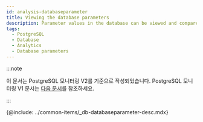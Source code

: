 ```yaml
---
id: analysis-databaseparameter
title: Viewing the database parameters
description: Parameter values in the database can be viewed and compared by date.
tags:
  - PostgreSQL
  - Database
  - Analytics
  - Database parameters
---
```


:::note

이 문서는 PostgreSQL 모니터링 V2를 기준으로 작성되었습니다. PostgreSQL 모니터링 V1 문서는 [다음 문서](../postgresql-v1/analysis-databaseparameter)를 참조하세요.

:::


{@include: ../common-items/_db-databaseparameter-desc.mdx}  
